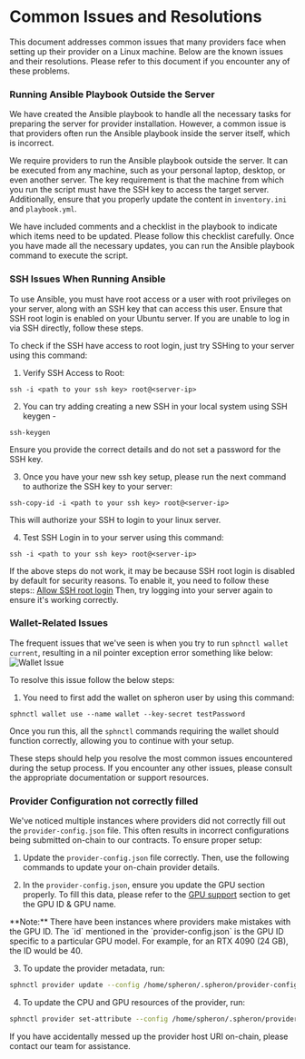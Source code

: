 
# Common Issues and Resolutions

This document addresses common issues that many providers face when setting up their provider on a Linux machine. Below are the known issues and their resolutions. Please refer to this document if you encounter any of these problems.

### Running Ansible Playbook Outside the Server

We have created the Ansible playbook to handle all the necessary tasks for preparing the server for provider installation. However, a common issue is that providers often run the Ansible playbook inside the server itself, which is incorrect.

We require providers to run the Ansible playbook outside the server. It can be executed from any machine, such as your personal laptop, desktop, or even another server. The key requirement is that the machine from which you run the script must have the SSH key to access the target server. Additionally, ensure that you properly update the content in `inventory.ini` and `playbook.yml`.

We have included comments and a checklist in the playbook to indicate which items need to be updated. Please follow this checklist carefully. Once you have made all the necessary updates, you can run the Ansible playbook command to execute the script.

### SSH Issues When Running Ansible

To use Ansible, you must have root access or a user with root privileges on your server, along with an SSH key that can access this user. Ensure that SSH root login is enabled on your Ubuntu server. If you are unable to log in via SSH directly, follow these steps.

To check if the SSH have access to root login, just try SSHing to your server using this command:

1. Verify SSH Access to Root:
```
ssh -i <path to your ssh key> root@<server-ip>
```

2. You can try adding creating a new SSH in your local system using SSH keygen - 
```
ssh-keygen
```

<Callout type="info">
Ensure you provide the correct details and do not set a password for the SSH key.
</Callout>

3. Once you have your new ssh key setup, please run the next command to authorize the SSH key to your server:

```
ssh-copy-id -i <path to your ssh key> root@<server-ip>
```
This will authorize your SSH to login to your linux server. 

4. Test SSH Login in to your server using this command:

```
ssh -i <path to your ssh key> root@<server-ip>
```

If the above steps do not work, it may be because SSH root login is disabled by default for security reasons. To enable it, you need to follow these steps:: [Allow SSH root login](https://linuxconfig.org/allow-ssh-root-login-on-ubuntu-20-04-focal-fossa-linux) Then, try logging into your server again to ensure it's working correctly.

### Wallet-Related Issues

The frequent issues that we've seen is when you try to run `sphnctl wallet current`, resulting in a nil pointer exception error something like below:
![Wallet Issue](assets/wallet-issue-1.jpeg)

To resolve this issue follow the below steps:

1. You need to first add the wallet on spheron user by using this command: 
```
sphnctl wallet use --name wallet --key-secret testPassword
```

Once you run this, all the `sphnctl` commands requiring the wallet should function correctly, allowing you to continue with your setup.

These steps should help you resolve the most common issues encountered during the setup process. If you encounter any other issues, please consult the appropriate documentation or support resources.

### Provider Configuration not correctly filled

We've noticed multiple instances where providers did not correctly fill out the `provider-config.json` file. This often results in incorrect configurations being submitted on-chain to our contracts. To ensure proper setup: 

1. Update the `provider-config.json` file correctly. Then, use the following commands to update your on-chain provider details.

2. In the `provider-config.json`, ensure you update the GPU section properly. To fill this data, please refer to the [GPU support](/user-guide/supports#gpu-support--tiering) section to get the GPU ID & GPU name.

<Callout type="info">
**Note:** There have been instances where providers make mistakes with the GPU ID. The `id` mentioned in the `provider-config.json` is the GPU ID specific to a particular GPU model. For example, for an RTX 4090 (24 GB), the ID would be 40.
</Callout>

3. To update the provider metadata, run:
```sh
sphnctl provider update --config /home/spheron/.spheron/provider-config.json
```

4. To update the CPU and GPU resources of the provider, run:
```sh
sphnctl provider set-attribute --config /home/spheron/.spheron/provider-config.json
```

If you have accidentally messed up the provider host URI on-chain, please contact our team for assistance.

<Navigation name="Common Issues" />
